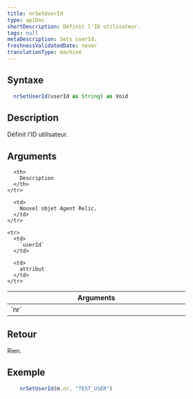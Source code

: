 ```yaml
---
title: nrSetUserId
type: apiDoc
shortDescription: Définit l'ID utilisateur.
tags: null
metaDescription: Sets userId.
freshnessValidatedDate: never
translationType: machine
---
```


## Syntaxe

```js
  nrSetUserId(userId as String) as Void
```

## Description

Définit l&apos;ID utilisateur.

## Arguments

<table>
  <thead>
    <tr>
      <th width="25%">
        Arguments
      </th>

      <th>
        Description
      </th>
    </tr>
  </thead>

  <tbody>
    <tr>
      <td>
        `nr`
      </td>

      <td>
        Nouvel objet Agent Relic.
      </td>
    </tr>

    <tr>
      <td>
        `userId`
      </td>

      <td>
        attribut
      </td>
    </tr>
  </tbody>
</table>

## Retour

Rien.

## Exemple

```js
  	nrSetUserId(m.nr, "TEST_USER")
```